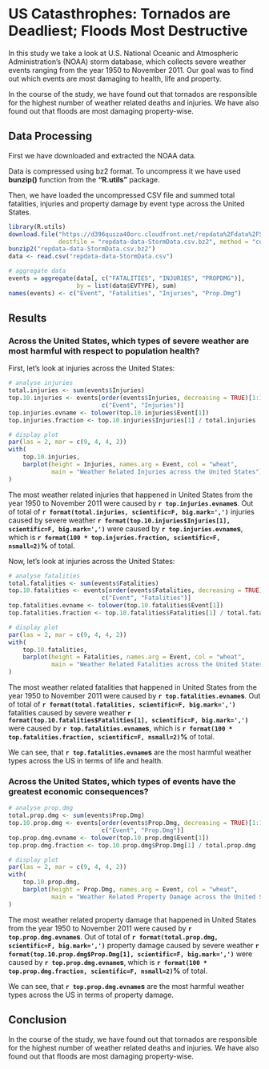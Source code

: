 US Catasthrophes: Tornados are Deadliest; Floods Most Destructive
=================================================================

In this study we take a look at U.S. National Oceanic and Atmospheric
Administration's (NOAA) storm database, which collects severe weather
events ranging from the year 1950 to November 2011.
Our goal was to find out which events are most damaging
to health, life and property.

In the course of the study, we have found out that tornados are responsible
for the highest number of weather related deaths and injuries.
We have also found out that floods are most damaging property-wise.

Data Processing
---------------

First we have downloaded and extracted the NOAA data.

Data is compressed using bz2 format. To uncompress it we have used **bunzip()**
function from the **"R.utils"** package.

Then, we have loaded the uncompressed CSV file and summed total fatalities,
injuries and property damage by event type across the United States.

```r
library(R.utils)
download.file("https://d396qusza40orc.cloudfront.net/repdata%2Fdata%2FStormData.csv.bz2",
              destfile = "repdata-data-StormData.csv.bz2", method = "curl")
bunzip2("repdata-data-StormData.csv.bz2")
data <- read.csv("repdata-data-StormData.csv")

# aggregate data
events = aggregate(data[, c("FATALITIES", "INJURIES", "PROPDMG")],
                   by = list(data$EVTYPE), sum)
names(events) <- c("Event", "Fatalities", "Injuries", "Prop.Dmg")
```

Results
-------

### Across the United States, which types of severe weather are most harmful with respect to population health?

First, let's look at injuries across the United States:

```r
# analyse injuries
total.injuries <- sum(events$Injuries)
top.10.injuries <- events[order(events$Injuries, decreasing = TRUE)[1:10],
                          c("Event", "Injuries")]
top.injuries.evname <- tolower(top.10.injuries$Event[1])
top.injuries.fraction <- top.10.injuries$Injuries[1] / total.injuries

# display plot
par(las = 2, mar = c(9, 4, 4, 2))
with(
    top.10.injuries,
    barplot(height = Injuries, names.arg = Event, col = "wheat",
            main = "Weather Related Injuries across the United States"),
)
```

The most weather related injuries that happened in United States
from the year 1950 to November 2011 were caused by **`r top.injuries.evname`s**.
Out of total of **`r format(total.injuries, scientific=F, big.mark=',')`**
injuries caused by severe weather
**`r format(top.10.injuries$Injuries[1], scientific=F, big.mark=',')`**
were caused by **`r top.injuries.evname`s**, which is
**`r format(100 * top.injuries.fraction, scientific=F, nsmall=2)`%** of total.

Now, let's look at injuries across the United States:

```r
# analyse fatalities
total.fatalities <- sum(events$Fatalities)
top.10.fatalities <- events[order(events$Fatalities, decreasing = TRUE)[1:10],
                          c("Event", "Fatalities")]
top.fatalities.evname <- tolower(top.10.fatalities$Event[1])
top.fatalities.fraction <- top.10.fatalities$Fatalities[1] / total.fatalities

# display plot
par(las = 2, mar = c(9, 4, 4, 2))
with(
    top.10.fatalities,
    barplot(height = Fatalities, names.arg = Event, col = "wheat",
            main = "Weather Related Fatalities across the United States"),
)
```

The most weather related fatalities that happened in United States
from the year 1950 to November 2011 were caused by **`r top.fatalities.evname`s**.
Out of total of **`r format(total.fatalities, scientific=F, big.mark=',')`**
fatalities caused by severe weather
**`r format(top.10.fatalities$Fatalities[1], scientific=F, big.mark=',')`**
were caused by **`r top.fatalities.evname`s**, which is
**`r format(100 * top.fatalities.fraction, scientific=F, nsmall=2)`%** of total.

We can see, that **`r top.fatalities.evname`s** are the most harmful weather
types across the US in terms of life and health.

### Across the United States, which types of events have the greatest economic consequences?

```r
# analyse prop.dmg
total.prop.dmg <- sum(events$Prop.Dmg)
top.10.prop.dmg <- events[order(events$Prop.Dmg, decreasing = TRUE)[1:10],
                          c("Event", "Prop.Dmg")]
top.prop.dmg.evname <- tolower(top.10.prop.dmg$Event[1])
top.prop.dmg.fraction <- top.10.prop.dmg$Prop.Dmg[1] / total.prop.dmg

# display plot
par(las = 2, mar = c(9, 4, 4, 2))
with(
    top.10.prop.dmg,
    barplot(height = Prop.Dmg, names.arg = Event, col = "wheat",
            main = "Weather Related Property Damage across the United States"),
)
```

The most weather related property damage that happened in United States
from the year 1950 to November 2011 were caused by **`r top.prop.dmg.evname`s**.
Out of total of **`r format(total.prop.dmg, scientific=F, big.mark=',')`**
property damage caused by severe weather
**`r format(top.10.prop.dmg$Prop.Dmg[1], scientific=F, big.mark=',')`**
were caused by **`r top.prop.dmg.evname`s**, which is
**`r format(100 * top.prop.dmg.fraction, scientific=F, nsmall=2)`%** of total.

We can see, that **`r top.prop.dmg.evname`s** are the most harmful weather
types across the US in terms of property damage.

Conclusion
----------

In the course of the study, we have found out that tornados are responsible
for the highest number of weather related deaths and injuries.
We have also found out that floods are most damaging property-wise.